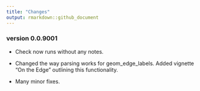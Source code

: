 ```yaml
---
title: "Changes"
output: rmarkdown::github_document
---
```



### version 0.0.9001

* Check now runs without any notes.

* Changed the way parsing works for geom_edge_labels. Added vignette "On the Edge" outlining this functionality.

* Many minor fixes.

